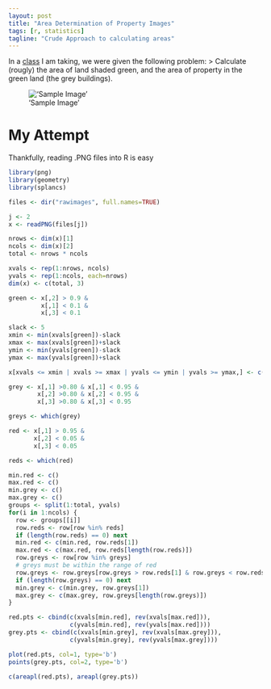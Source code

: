 ```yaml
---
layout: post
title: "Area Determination of Property Images"
tags: [r, statistics]
tagline: "Crude Approach to calculating areas"
---
```


In a [class](http://www.stat.yale.edu/~jay/627.html) I am taking, we were given the following problem:
> Calculate (rougly) the area of land shaded green, and the area of property in the green land (the grey buildings).

!['Sample Image'](/img/2013-04-06-area-determination-of-property-images/sample.png)

My Attempt
==========

Thankfully, reading .PNG files into R is easy

```r
library(png)
library(geometry)
library(splancs)
```

```r
files <- dir("rawimages", full.names=TRUE)

j <- 2
x <- readPNG(files[j])

nrows <- dim(x)[1]
ncols <- dim(x)[2]
total <- nrows * ncols

xvals <- rep(1:nrows, ncols)
yvals <- rep(1:ncols, each=nrows)
dim(x) <- c(total, 3)
```

```r

green <- x[,2] > 0.9 &
         x[,1] < 0.1 &
         x[,3] < 0.1

slack <- 5
xmin <- min(xvals[green])-slack
xmax <- max(xvals[green])+slack
ymin <- min(yvals[green])-slack
ymax <- max(yvals[green])+slack

x[xvals <= xmin | xvals >= xmax | yvals <= ymin | yvals >= ymax,] <- c(1,1,1)

grey <- x[,1] >0.80 & x[,1] < 0.95 &
        x[,2] >0.80 & x[,2] < 0.95 &
        x[,3] >0.80 & x[,3] < 0.95

greys <- which(grey)

red <- x[,1] > 0.95 &
       x[,2] < 0.05 &
       x[,3] < 0.05

reds <- which(red)

min.red <- c()
max.red <- c()
min.grey <- c()
max.grey <- c()
groups <- split(1:total, yvals)
for(i in 1:ncols) {
  row <- groups[[i]]
  row.reds <- row[row %in% reds]
  if (length(row.reds) == 0) next
  min.red <- c(min.red, row.reds[1])
  max.red <- c(max.red, row.reds[length(row.reds)])
  row.greys <- row[row %in% greys]
  # greys must be within the range of red
  row.greys <- row.greys[row.greys > row.reds[1] & row.greys < row.reds[length(row.reds)]]
  if (length(row.greys) == 0) next
  min.grey <- c(min.grey, row.greys[1])
  max.grey <- c(max.grey, row.greys[length(row.greys)])
}

red.pts <- cbind(c(xvals[min.red], rev(xvals[max.red])),
                 c(yvals[min.red], rev(yvals[max.red])))
grey.pts <- cbind(c(xvals[min.grey], rev(xvals[max.grey])),
                 c(yvals[min.grey], rev(yvals[max.grey])))

plot(red.pts, col=1, type='b')
points(grey.pts, col=2, type='b')

c(areapl(red.pts), areapl(grey.pts))

```